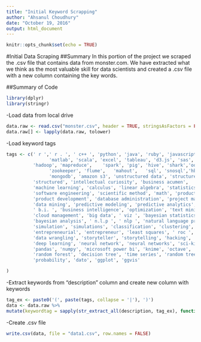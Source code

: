 ---
title: "Initial Keyword Scrapping"
author: "Ahsanul Choudhury"
date: "October 19, 2016"
output: html_document
---

```{r setup, include=FALSE}
knitr::opts_chunk$set(echo = TRUE)
```

#Initial Data Scraping
##Summary
In this portion of the project we scraped the .csv file that contains data from monster.com. We have extracted what we think as the most valuable skill for data scientists and created a .csv file with a new column containing the key words.


##Summary of Code

```{r library, include=TRUE}
library(dplyr)
library(stringr)
```

-Load data from local drive

```{r load_data, include=TRUE}
data.raw <- read.csv("monster.csv", header = TRUE, stringsAsFactors = FALSE)
data.raw[] <- lapply(data.raw, tolower)
```

-Load keyword tags

```{r tags, include=TRUE}
tags <- c(' r ',' r . ', ' c++ ', 'python', 'java', 'ruby', 'javascript',
			    'matlab', 'scala', 'excel',	'tableau', 'd3.js', 'sas','spss',	'd3',
          'hadoop', 'mapreduce',	'spark', 'pig',	'hive',	'shark','oozie',
			    'zookeeper', 'flume',	'mahout',	'sql', 'snosql','hbase','cassandra',
			    'mongodb', 'amazon s3', 'unstructured data', 'structured data',
          'structured', 'intellectual curiosity', 'business acumen',                       'communication', 'data visualization', 'data munging',
          'machine learning', 'calculus', 'linear algebra', 'statistics',
          'software engineering', 'scientific method', 'math', 'product design',
          'product development', 'database administration', 'project management',
          'data mining', 'predictive modeling', 'predictive analytics', ' bi ',
          ' b.i. ', 'business intelligence', 'optimization', 'text mining',
          'cloud management', 'big data', ' viz ', 'bayesian statistics',
          'bayesian analysis', ' n.l.p ', ' nlp ', 'natural language processing',
          'simulation', 'simulations', 'classification', 'clustering',                     'regression', ' glm ', ' glms ', 'generalized linear models', 
          'entrepreneurial', 'entrepreneur', 'least squares', ' roc ', 
          'data wrangling', 'storyteller', 'storytelling', 'hacking',
          'deep learning', 'neural network', 'neural networks', 'sci-kit learn',
          'pandas', 'numpy', 'microsoft power bi', 'knime', 'octave',                      'rapidminer', 'minitab', 'stata', 'h20', 'curious', 'xlstat', '@risk',
          'random forest', 'decision tree', 'time series', 'random tree',
          'probability', 'dato', 'ggplot', 'ggvis'

)
```


-Extract keywords from "description" column and create new column with keywords

```{r keyword_tags, include=TRUE}
tag_ex <- paste0('(', paste(tags, collapse = '|'), ')')
data <- data.raw %>%
mutate(keywordtag = sapply(str_extract_all(description, tag_ex), function(x) paste(x, collapse=',')))
```

-Create .csv file

```{r csv, include=TRUE}
write.csv(data, file = "data1.csv", row.names = FALSE)
```

